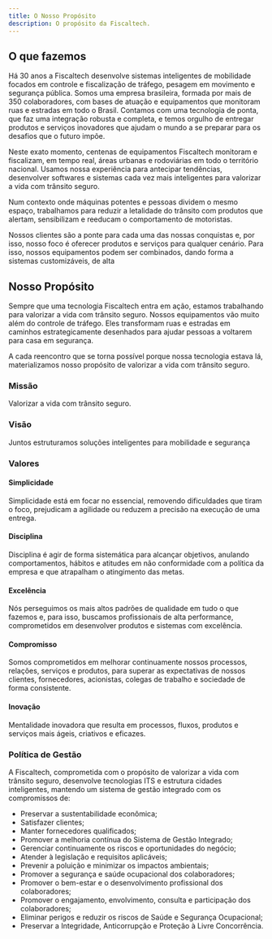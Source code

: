 ```yaml
---
title: O Nosso Propósito
description: O propósito da Fiscaltech.
---
```


## O que fazemos

Há 30 anos a Fiscaltech desenvolve sistemas inteligentes de mobilidade focados em controle e fiscalização de tráfego, pesagem em movimento e segurança pública. Somos uma empresa brasileira, formada por mais de 350 colaboradores, com bases de atuação e equipamentos que monitoram ruas e estradas em todo o Brasil. Contamos com uma tecnologia de ponta, que faz uma integração robusta e completa, e temos orgulho de entregar produtos e serviços inovadores que ajudam o mundo a se preparar para os desafios que o futuro impõe.

Neste exato momento, centenas de equipamentos Fiscaltech monitoram e fiscalizam, em tempo real, áreas urbanas e rodoviárias em todo o território nacional. Usamos nossa experiência para antecipar tendências, desenvolver softwares e sistemas cada vez mais inteligentes para valorizar a vida com trânsito seguro.

Num contexto onde máquinas potentes e pessoas dividem o mesmo espaço, trabalhamos para reduzir a letalidade do trânsito com produtos que alertam, sensibilizam e reeducam o comportamento de motoristas.

Nossos clientes são a ponte para cada uma das nossas conquistas e, por isso, nosso foco é oferecer produtos e serviços para qualquer cenário. Para isso, nossos equipamentos podem ser combinados, dando forma a sistemas customizáveis, de alta

## Nosso Propósito

Sempre que uma tecnologia Fiscaltech entra em ação, estamos trabalhando para valorizar a vida com trânsito seguro. Nossos equipamentos vão muito além do controle de tráfego. Eles transformam ruas e estradas em caminhos estrategicamente desenhados para ajudar pessoas a voltarem para casa em segurança.

A cada reencontro que se torna possível porque nossa tecnologia estava lá, materializamos nosso propósito de valorizar a vida com trânsito seguro.

### Missão

Valorizar a vida com trânsito seguro.

### Visão

Juntos estruturamos soluções inteligentes para mobilidade e segurança

### Valores

#### Simplicidade

Simplicidade está em focar no essencial, removendo dificuldades que tiram o foco, prejudicam a agilidade ou reduzem a precisão na execução de uma entrega.

#### Disciplina

Disciplina é agir de forma sistemática para alcançar objetivos, anulando comportamentos, hábitos e atitudes em não conformidade com a política da empresa e que atrapalham o atingimento das metas.

#### Excelência

Nós perseguimos os mais altos padrões de qualidade em tudo o que fazemos e, para isso, buscamos profissionais de alta performance, comprometidos em desenvolver produtos e sistemas com excelência.

#### Compromisso

Somos comprometidos em melhorar continuamente nossos processos, relações, serviços e produtos, para superar as expectativas de nossos clientes, fornecedores, acionistas, colegas de trabalho e sociedade de forma consistente.

#### Inovação

Mentalidade inovadora que resulta em processos, fluxos, produtos e serviços mais ágeis, criativos e eficazes.

### Política de Gestão

A Fiscaltech, comprometida com o propósito de valorizar a vida com trânsito seguro, desenvolve tecnologias ITS e estrutura cidades inteligentes, mantendo um sistema de gestão integrado com os compromissos de:

- Preservar a sustentabilidade econômica;
- Satisfazer clientes;
- Manter fornecedores qualificados;
- Promover a melhoria contínua do Sistema de Gestão Integrado;
- Gerenciar continuamente os riscos e oportunidades do negócio;
- Atender à legislação e requisitos aplicáveis;
- Prevenir a poluição e minimizar os impactos ambientais;
- Promover a segurança e saúde ocupacional dos colaboradores;
- Promover o bem-estar e o desenvolvimento profissional dos colaboradores;
- Promover o engajamento, envolvimento, consulta e participação dos colaboradores;
- Eliminar perigos e reduzir os riscos de Saúde e Segurança Ocupacional;
- Preservar a Integridade, Anticorrupção e Proteção à Livre Concorrência.
